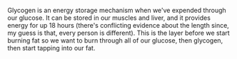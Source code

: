 Glycogen is an energy storage mechanism when we've expended through our glucose. It can be stored in our muscles and liver, and it provides energy for up 18 hours (there's conflicting evidence about the length since, my guess is that, every person is different). This is the layer before we start burning fat so we want to burn through all of our glucose, then glycogen, then start tapping into our fat.